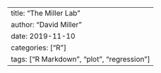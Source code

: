 ---
title: "The Miller Lab"
author: "David Miller"
date: 2019-11-10
categories: ["R"]
tags: ["R Markdown", "plot", "regression"]
---